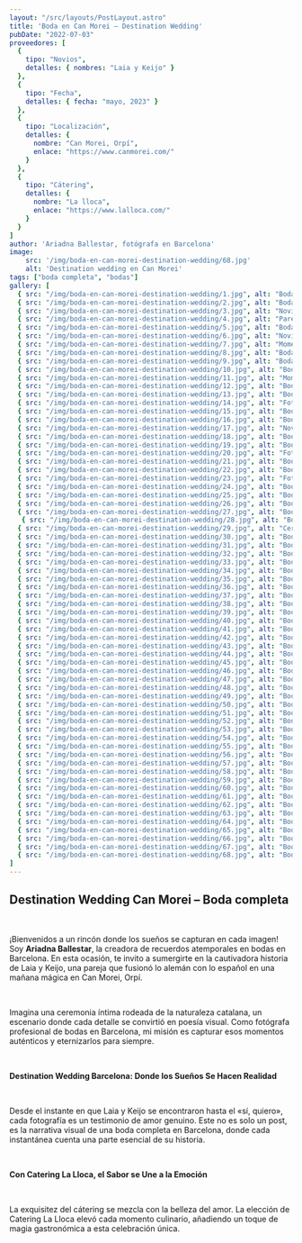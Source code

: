 ```yaml
---
layout: "/src/layouts/PostLayout.astro"
title: 'Boda en Can Morei – Destination Wedding'
pubDate: "2022-07-03"
proveedores: [
  {
    tipo: "Novios",
    detalles: { nombres: "Laia y Keijo" }
  },
  {
    tipo: "Fecha",
    detalles: { fecha: "mayo, 2023" }
  },
  {
    tipo: "Localización",
    detalles: {
      nombre: "Can Morei, Orpí",
      enlace: "https://www.canmorei.com/"
    }
  },
  {
    tipo: "Cátering",
    detalles: {
      nombre: "La lloca",
      enlace: "https://www.lalloca.com/"
    }
  }
]
author: 'Ariadna Ballestar, fotógrafa en Barcelona'
image:
    src: '/img/boda-en-can-morei-destination-wedding/68.jpg'
    alt: 'Destination wedding en Can Morei'
tags: ["boda completa", "bodas"]
gallery: [
  { src: "/img/boda-en-can-morei-destination-wedding/1.jpg", alt: "Boda en Can Morei: pareja caminando por el jardín", description: "Laia y Keijo disfrutando de su primer paseo como pareja casada en los hermosos jardines de Can Morei, un lugar perfecto para una destination wedding en Barcelona." },
  { src: "/img/boda-en-can-morei-destination-wedding/2.jpg", alt: "Boda íntima en Can Morei: ceremonia al aire libre", description: "Ceremonia íntima al aire libre en Can Morei, Orpí, donde Laia y Keijo se prometieron amor eterno rodeados de la naturaleza y la tranquilidad de un Destination Wedding." },
  { src: "/img/boda-en-can-morei-destination-wedding/3.jpg", alt: "Novios en el altar durante su boda en Can Morei", description: "Laia y Keijo en su emotivo momento bajo el altar en su destination wedding en Can Morei, capturando la esencia de una ceremonia única y auténtica." },
  { src: "/img/boda-en-can-morei-destination-wedding/4.jpg", alt: "Pareja de novios celebrando su boda en Can Morei", description: "Laia y Keijo celebrando su unión en el corazón de la naturaleza catalana, con Can Morei como el escenario perfecto para su destination wedding." },
  { src: "/img/boda-en-can-morei-destination-wedding/5.jpg", alt: "Boda de destino en Barcelona: decoración en Can Morei", description: "Decoración romántica y elegante para una destination wedding en Can Morei, donde cada detalle refleja el estilo único de Laia y Keijo." },
  { src: "/img/boda-en-can-morei-destination-wedding/6.jpg", alt: "Novios disfrutando de su primer baile en Can Morei", description: "El primer baile de Laia y Keijo como pareja casada en su destination wedding en Can Morei, rodeados de sus seres queridos y la magia del lugar." },
  { src: "/img/boda-en-can-morei-destination-wedding/7.jpg", alt: "Momentos románticos en Can Morei: fotografía de la boda", description: "Un momento romántico de Laia y Keijo entre los hermosos paisajes de Can Morei, capturando la esencia de un Destination Wedding en Barcelona." },
  { src: "/img/boda-en-can-morei-destination-wedding/8.jpg", alt: "Boda en Can Morei: Laia y Keijo caminando por el viñedo", description: "Laia y Keijo disfrutando de un paseo romántico por los viñedos de Can Morei, un lugar ideal para bodas de destino rodeados de naturaleza." },
  { src: "/img/boda-en-can-morei-destination-wedding/9.jpg", alt: "Boda de destino en Barcelona: novios en el entorno de Can Morei", description: "Laia y Keijo celebrando su destination wedding en el impresionante paisaje de Can Morei, Orpí, un lugar donde los sueños de bodas se hacen realidad." },
  { src: "/img/boda-en-can-morei-destination-wedding/10.jpg", alt: "Boda en Can Morei: detalles de la decoración y flores", description: "Detalles de la boda de Laia y Keijo en Can Morei, con una decoración elegante y flores que capturan la esencia de un Destination Wedding en Barcelona." },
  { src: "/img/boda-en-can-morei-destination-wedding/11.jpg", alt: "Momentos especiales durante la boda en Can Morei", description: "Un momento especial entre Laia y Keijo durante su boda en Can Morei, un destino único para bodas de ensueño en Cataluña." },
  { src: "/img/boda-en-can-morei-destination-wedding/12.jpg", alt: "Boda de destino en Can Morei: fotografía de la recepción", description: "Recepción de boda de Laia y Keijo en Can Morei, donde la magia del lugar se fusiona con la elegancia y el amor en esta destination wedding." },
  { src: "/img/boda-en-can-morei-destination-wedding/13.jpg", alt: "Boda íntima en Can Morei: los novios rodeados de naturaleza", description: "Laia y Keijo disfrutando de un momento único en su destination wedding en Can Morei, rodeados de la belleza natural que caracteriza a este encantador lugar en Orpí." },
  { src: "/img/boda-en-can-morei-destination-wedding/14.jpg", alt: "Fotografía romántica de los novios en Can Morei", description: "Laia y Keijo posando románticamente en los hermosos jardines de Can Morei, un lugar ideal para bodas de destino y momentos inolvidables." },
  { src: "/img/boda-en-can-morei-destination-wedding/15.jpg", alt: "Boda en Can Morei: novios celebrando su unión en Orpí", description: "Laia y Keijo celebrando su destination wedding en el exclusivo y tranquilo entorno de Can Morei, Orpí, donde la naturaleza y el amor se fusionan." },
  { src: "/img/boda-en-can-morei-destination-wedding/16.jpg", alt: "Boda en Can Morei: decoración y detalles de la mesa", description: "Elegante decoración de mesa en la boda de Laia y Keijo en Can Morei, donde la belleza de los detalles resalta la esencia única de su Destination Wedding." },
  { src: "/img/boda-en-can-morei-destination-wedding/17.jpg", alt: "Novios disfrutando de la cena en Can Morei", description: "Laia y Keijo disfrutando de una cena gourmet preparada por el catering La Lloca en su destination wedding en Can Morei, con vistas a los hermosos paisajes de Orpí." },
  { src: "/img/boda-en-can-morei-destination-wedding/18.jpg", alt: "Boda de destino en Barcelona: brindis en Can Morei", description: "Los amigos y familiares de Laia y Keijo brindando por su felicidad durante su destination wedding en Can Morei, un lugar único para una celebración de ensueño." },
  { src: "/img/boda-en-can-morei-destination-wedding/19.jpg", alt: "Boda romántica en Can Morei: novios en el atardecer", description: "Laia y Keijo disfrutando de un atardecer romántico en Can Morei, capturando el momento perfecto en su destination wedding en Barcelona." },
  { src: "/img/boda-en-can-morei-destination-wedding/20.jpg", alt: "Fotografía de pareja en Can Morei durante la destination wedding", description: "Laia y Keijo en un romántico retrato de pareja durante su destination wedding en Can Morei, donde la naturaleza y el amor crean la atmósfera perfecta." },
  { src: "/img/boda-en-can-morei-destination-wedding/21.jpg", alt: "Boda en Can Morei: los novios posando en el campo", description: "Laia y Keijo posando en los campos de Can Morei durante su destination wedding, con el paisaje de fondo resaltando la belleza de este lugar único en Orpí." },
  { src: "/img/boda-en-can-morei-destination-wedding/22.jpg", alt: "Boda de destino en Can Morei: detalles de la ceremonia", description: "Detalles encantadores de la ceremonia de Laia y Keijo en Can Morei, un lugar ideal para bodas de destino rodeadas de belleza natural y elegancia." },
  { src: "/img/boda-en-can-morei-destination-wedding/23.jpg", alt: "Fotografía espontánea en la destination wedding en Can Morei", description: "Una foto espontánea de Laia y Keijo durante su destination wedding en Can Morei, mostrando la alegría y el amor auténtico de este día especial." },
  { src: "/img/boda-en-can-morei-destination-wedding/24.jpg", alt: "Boda de destino en Can Morei: detalles del convite", description: "Detalles del convite en la destination wedding de Laia y Keijo en Can Morei, capturando los toques elegantes que hicieron única esta celebración." },
  { src: "/img/boda-en-can-morei-destination-wedding/25.jpg", alt: "Boda en Can Morei: fotografía de la pareja al atardecer", description: "Una fotografía romántica de Laia y Keijo al atardecer, durante su destination wedding en Can Morei, Orpí, un lugar mágico para bodas únicas." },
  { src: "/img/boda-en-can-morei-destination-wedding/26.jpg", alt: "Boda en Can Morei: parejas disfrutando de la fiesta", description: "Invitados disfrutando de la fiesta durante la destination wedding de Laia y Keijo en Can Morei, un evento lleno de alegría y momentos inolvidables." },
  { src: "/img/boda-en-can-morei-destination-wedding/27.jpg", alt: "Boda de destino en Can Morei: parejas en el banquete", description: "Laia y Keijo rodeados de amigos y familiares durante el banquete en su destination wedding en Can Morei, disfrutando de una celebración llena de amor y emociones." },
   { src: "/img/boda-en-can-morei-destination-wedding/28.jpg", alt: "Boda en Can Morei: novios rodeados de naturaleza", description: "Laia y Keijo disfrutando de la tranquilidad de la naturaleza en Can Morei, uno de los destinos más bellos para bodas en Barcelona y lugares de ensueño para una celebración íntima." },
  { src: "/img/boda-en-can-morei-destination-wedding/29.jpg", alt: "Ceremonia al aire libre en Can Morei", description: "La ceremonia al aire libre de Laia y Keijo en Can Morei, el escenario ideal para bodas de destino en Barcelona, rodeado de naturaleza y una atmósfera romántica." },
  { src: "/img/boda-en-can-morei-destination-wedding/30.jpg", alt: "Boda romántica en Can Morei: la pareja en el altar", description: "Laia y Keijo en un momento romántico en el altar, celebrando su destination wedding en Can Morei, un lugar único para matrimonios íntimos en Barcelona." },
  { src: "/img/boda-en-can-morei-destination-wedding/31.jpg", alt: "Boda de destino en Can Morei: novios en el campo", description: "Laia y Keijo posando en los campos de Can Morei, capturando la esencia de una destination wedding rodeados de paisajes verdes en Orpí, Barcelona." },
  { src: "/img/boda-en-can-morei-destination-wedding/32.jpg", alt: "Boda en Can Morei: detalles florales y decoración elegante", description: "Los hermosos detalles florales de la boda de Laia y Keijo en Can Morei, que dan vida a su celebración de destino, creando un ambiente elegante y único." },
  { src: "/img/boda-en-can-morei-destination-wedding/33.jpg", alt: "Boda de destino en Can Morei: primer baile de los novios", description: "El primer baile de Laia y Keijo en su destination wedding en Can Morei, un momento mágico rodeado de amor y la belleza natural de Barcelona." },
  { src: "/img/boda-en-can-morei-destination-wedding/34.jpg", alt: "Boda en Can Morei: pareja posando con el atardecer", description: "Laia y Keijo capturados al atardecer durante su destination wedding en Can Morei, donde la naturaleza y la luz del sol crean la atmósfera perfecta para un recuerdo inolvidable." },
  { src: "/img/boda-en-can-morei-destination-wedding/35.jpg", alt: "Boda en Can Morei: recepción con familiares y amigos", description: "La destination wedding de Laia y Keijo en Can Morei, donde familiares y amigos celebran junto a los novios en un ambiente cálido y acogedor bajo el cielo de Barcelona." },
  { src: "/img/boda-en-can-morei-destination-wedding/36.jpg", alt: "Boda de destino en Can Morei: brindis y celebración", description: "Brindis de Laia y Keijo con sus seres queridos en la destination wedding en Can Morei, donde el amor y la celebración se fusionan en un lugar rodeado de belleza natural." },
  { src: "/img/boda-en-can-morei-destination-wedding/37.jpg", alt: "Boda en Can Morei: pareja en los jardines", description: "Laia y Keijo disfrutando de un paseo romántico en los jardines de Can Morei, rodeados de paisajes de ensueño perfectos para una destination wedding en Barcelona." },
  { src: "/img/boda-en-can-morei-destination-wedding/38.jpg", alt: "Boda de destino en Can Morei: momentos espontáneos de los novios", description: "Un momento espontáneo entre Laia y Keijo, capturado durante su boda en Can Morei, donde la felicidad y la autenticidad brillan en cada instante." },
  { src: "/img/boda-en-can-morei-destination-wedding/39.jpg", alt: "Boda en Can Morei: detalles de la ceremonia", description: "Detalles cautivadores de la ceremonia de Laia y Keijo en Can Morei, un lugar único para bodas de destino, donde cada elemento resalta la belleza natural de Barcelona." },
  { src: "/img/boda-en-can-morei-destination-wedding/40.jpg", alt: "Boda en Can Morei: novios en el entorno de la finca", description: "Laia y Keijo explorando el entorno de Can Morei durante su destination wedding, un lugar ideal para capturar momentos inolvidables en un paisaje impresionante." },
  { src: "/img/boda-en-can-morei-destination-wedding/41.jpg", alt: "Boda en Can Morei: familia y amigos durante la ceremonia", description: "Familiares y amigos de Laia y Keijo acompañándolos durante la ceremonia de su destination wedding en Can Morei, un evento lleno de emoción y alegría." },
  { src: "/img/boda-en-can-morei-destination-wedding/42.jpg", alt: "Boda de destino en Can Morei: fotos de grupo con los invitados", description: "Foto grupal en la destination wedding de Laia y Keijo en Can Morei, con amigos y familiares celebrando este día especial en un entorno único y natural." },
  { src: "/img/boda-en-can-morei-destination-wedding/43.jpg", alt: "Boda en Can Morei: la pareja durante el banquete", description: "Laia y Keijo disfrutando de su banquete de bodas en Can Morei, un destino ideal para bodas íntimas rodeadas de amigos y familiares en el corazón de Barcelona." },
  { src: "/img/boda-en-can-morei-destination-wedding/44.jpg", alt: "Boda en Can Morei: novios celebrando su unión", description: "Laia y Keijo celebrando su unión con una sonrisa durante su destination wedding en Can Morei, un lugar que define la elegancia y la tranquilidad de una boda íntima." },
  { src: "/img/boda-en-can-morei-destination-wedding/45.jpg", alt: "Boda en Can Morei: detalles de la decoración floral", description: "Los detalles florales en la boda de Laia y Keijo en Can Morei, que añadieron un toque de romanticismo y elegancia a su celebración de destino en Barcelona." },
  { src: "/img/boda-en-can-morei-destination-wedding/46.jpg", alt: "Boda de destino en Can Morei: brindis en el banquete", description: "Brindis de Laia y Keijo en su banquete de bodas en Can Morei, rodeados de familiares y amigos en un ambiente cálido y acogedor, celebrando su amor." },
  { src: "/img/boda-en-can-morei-destination-wedding/47.jpg", alt: "Boda en Can Morei: el primer baile en el salón", description: "Laia y Keijo compartiendo su primer baile como esposos en el elegante salón de Can Morei, un lugar encantador para bodas de destino cerca de Barcelona." },
  { src: "/img/boda-en-can-morei-destination-wedding/48.jpg", alt: "Boda romántica en Can Morei: novios al atardecer", description: "Laia y Keijo capturados en un romántico retrato al atardecer, creando recuerdos inolvidables durante su destination wedding en Can Morei." },
  { src: "/img/boda-en-can-morei-destination-wedding/49.jpg", alt: "Boda en Can Morei: novios disfrutando de la fiesta", description: "Laia y Keijo celebrando con sus amigos en la fiesta de su destination wedding en Can Morei, un lugar que hace que cada momento sea único e inolvidable." },
  { src: "/img/boda-en-can-morei-destination-wedding/50.jpg", alt: "Boda de destino en Can Morei: pareja rodeada de naturaleza", description: "Laia y Keijo disfrutando de la belleza natural de Can Morei en su destination wedding, rodeados de la flora y fauna catalana, creando recuerdos para toda la vida." },
  { src: "/img/boda-en-can-morei-destination-wedding/51.jpg", alt: "Boda en Can Morei: decoración rústica y elegante", description: "La elegante decoración rústica de la boda de Laia y Keijo en Can Morei, que refleja la belleza natural del lugar, ideal para bodas de destino cerca de Barcelona." },
  { src: "/img/boda-en-can-morei-destination-wedding/52.jpg", alt: "Boda en Can Morei: pareja compartiendo un momento especial", description: "Laia y Keijo compartiendo un momento especial durante su boda en Can Morei, capturando la magia de su día en un lugar tan único como su amor." },
  { src: "/img/boda-en-can-morei-destination-wedding/53.jpg", alt: "Boda de destino en Can Morei: celebración al aire libre", description: "Celebración al aire libre en Can Morei, donde Laia y Keijo vivieron su destination wedding rodeados de paisajes espectaculares y seres queridos." },
  { src: "/img/boda-en-can-morei-destination-wedding/54.jpg", alt: "Boda en Can Morei: parejas bailando en el salón", description: "Invitados disfrutando de la fiesta en la boda de Laia y Keijo en Can Morei, un salón lleno de alegría y amor, donde los momentos de baile fueron inolvidables." },
  { src: "/img/boda-en-can-morei-destination-wedding/55.jpg", alt: "Boda de destino en Can Morei: novios con vista al paisaje", description: "Laia y Keijo posando en un lugar privilegiado de Can Morei, con vistas impresionantes que hicieron su destination wedding aún más especial." },
  { src: "/img/boda-en-can-morei-destination-wedding/56.jpg", alt: "Boda en Can Morei: detalles del vestido de la novia", description: "El hermoso vestido de novia de Laia, capturado en los hermosos jardines de Can Morei, destacando la elegancia y la pureza del día." },
  { src: "/img/boda-en-can-morei-destination-wedding/57.jpg", alt: "Boda en Can Morei: novios en la terraza del hotel", description: "Laia y Keijo disfrutando de su primer momento privado como pareja en la terraza de Can Morei, con vistas espectaculares de la finca y el paisaje de Barcelona." },
  { src: "/img/boda-en-can-morei-destination-wedding/58.jpg", alt: "Boda de destino en Can Morei: fiesta y baile", description: "La destination wedding de Laia y Keijo en Can Morei, un lugar que ofreció la oportunidad perfecta para una fiesta íntima y un baile lleno de alegría." },
  { src: "/img/boda-en-can-morei-destination-wedding/59.jpg", alt: "Boda en Can Morei: salida de los novios al final de la celebración", description: "Laia y Keijo saliendo de su boda en Can Morei, con una sonrisa que refleja la felicidad de un día lleno de amor y momentos especiales." },
  { src: "/img/boda-en-can-morei-destination-wedding/60.jpg", alt: "Boda en Can Morei: brindis con vino en la celebración", description: "Brindis de Laia y Keijo en su destination wedding en Can Morei, celebrando su amor con vino de calidad en un ambiente único y exclusivo." },
  { src: "/img/boda-en-can-morei-destination-wedding/61.jpg", alt: "Boda en Can Morei: ceremonia con los novios en el altar", description: "La ceremonia de boda de Laia y Keijo en Can Morei, con los novios en el altar rodeados de una decoración romántica que resalta la belleza del lugar." },
  { src: "/img/boda-en-can-morei-destination-wedding/62.jpg", alt: "Boda en Can Morei: novios caminando por el campo", description: "Laia y Keijo caminando por el campo de Can Morei, donde la serenidad del lugar y su conexión como pareja hacen de cada paso un momento especial." },
  { src: "/img/boda-en-can-morei-destination-wedding/63.jpg", alt: "Boda de destino en Can Morei: novios en el salón de baile", description: "Laia y Keijo compartiendo su primer baile en el salón de baile de Can Morei, una de las ubicaciones más elegantes para bodas de destino en Barcelona." },
  { src: "/img/boda-en-can-morei-destination-wedding/64.jpg", alt: "Boda en Can Morei: decoración floral en el banquete", description: "Detalles florales en el banquete de Laia y Keijo en Can Morei, un destino ideal para bodas de destino que combinan naturaleza y elegancia en cada rincón." },
  { src: "/img/boda-en-can-morei-destination-wedding/65.jpg", alt: "Boda en Can Morei: brindis final con los invitados", description: "Brindis final en la boda de Laia y Keijo en Can Morei, rodeados de sus seres queridos, celebrando el comienzo de una nueva etapa en un lugar lleno de belleza." },
  { src: "/img/boda-en-can-morei-destination-wedding/66.jpg", alt: "Boda de destino en Can Morei: fotos después de la ceremonia", description: "Fotos románticas después de la ceremonia en Can Morei, donde Laia y Keijo compartieron su felicidad en un entorno natural impresionante, ideal para bodas de destino." },
  { src: "/img/boda-en-can-morei-destination-wedding/67.jpg", alt: "Boda en Can Morei: pareja rodeada de naturaleza al final del día", description: "Laia y Keijo disfrutando de la paz y la belleza natural al final de su boda en Can Morei, un lugar perfecto para bodas íntimas y de destino en Barcelona." },
  { src: "/img/boda-en-can-morei-destination-wedding/68.jpg", alt: "Boda en Can Morei: despedida de los novios", description: "La destination wedding de Laia y Keijo en Can Morei llega a su fin, con una despedida llena de emociones y recuerdos que perdurarán para siempre." }
]
---
```


## Destination Wedding Can Morei – Boda completa

<br />

¡Bienvenidos a un rincón donde los sueños se capturan en cada imagen! Soy **Ariadna Ballestar**, la creadora de recuerdos atemporales en bodas en Barcelona. En esta ocasión, te invito a sumergirte en la cautivadora historia de Laia y Keijo, una pareja que fusionó lo alemán con lo español en una mañana mágica en Can Morei, Orpí.

<br />

Imagina una ceremonia íntima rodeada de la naturaleza catalana, un escenario donde cada detalle se convirtió en poesía visual. Como fotógrafa profesional de bodas en Barcelona, mi misión es capturar esos momentos auténticos y eternizarlos para siempre.

<br />

**Destination Wedding Barcelona: Donde los Sueños Se Hacen Realidad**

<br />

Desde el instante en que Laia y Keijo se encontraron hasta el «sí, quiero», cada fotografía es un testimonio de amor genuino. Este no es solo un post, es la narrativa visual de una boda completa en Barcelona, donde cada instantánea cuenta una parte esencial de su historia.

<br />

**Con Catering La Lloca, el Sabor se Une a la Emoción**

<br />

La exquisitez del cátering se mezcla con la belleza del amor. La elección de Catering La Lloca elevó cada momento culinario, añadiendo un toque de magia gastronómica a esta celebración única.
